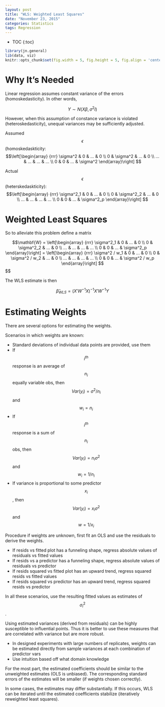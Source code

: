 ```yaml
---
layout: post
title: "WLS: Weighted Least Squares"
date: "November 23, 2015"
categories: Statistics
tags: Regression
---
```


* TOC
{:toc}

```r
library(jn.general)
lib(data, viz)
knitr::opts_chunk$set(fig.width = 5, fig.height = 5, fig.align = 'center')
```

# Why It's Needed
Linear regression assumes constant variance of the errors (homoskedasticity). In other words,

$$ Y  \sim N(X\beta, \sigma^2 I)$$

However, when this assumption of constance variance is violated (heteroskedasticity), unequal variances may be sufficiently adjusted.

Assumed $$\epsilon$$ (homoskedaskticity: <br>
$$\left[\begin{array}
{rrr}
\sigma^2 & 0 & ... & 0 \\
0 & \sigma^2 & ... & 0 \\
... & ... & ... & ... \\
0 & 0 & ... & \sigma^2
\end{array}\right]
$$

Actual $$\epsilon$$ (heterskedaskticity): <br>
$$\left[\begin{array}
{rrr}
\sigma^2_1 & 0 & ... & 0 \\
0 & \sigma^2_2 & ... & 0 \\
... & ... & ... & ... \\
0 & 0 & ... & \sigma^2_p
\end{array}\right]
$$

# Weighted Least Squares
So to alleviate this problem define a matrix 

$$\mathbf{W} = \left[\begin{array}
{rrr}
\sigma^2_1 & 0 & ... & 0 \\
0 & \sigma^2_2 & ... & 0 \\
... & ... & ... & ... \\
0 & 0 & ... & \sigma^2_p
\end{array}\right] = \left[\begin{array}
{rrr}
\sigma^2 / w_1 & 0 & ... & 0 \\
0 & \sigma^2 / w_2 & ... & 0 \\
... & ... & ... & ... \\
0 & 0 & ... & \sigma^2 / w_p
\end{array}\right]
$$
$$

The WLS estimate is then

$$ \hat{\beta}_{WLS} = (X'W^{-1} X)^{-1} X' W^{-1} Y $$

# Estimating Weights
There are several options for estimating the weights.

Scenarios in which weights are known:

* Standard deviations of individual data points are provided, use them
* If $$i^{th}$$ response is an average of $$n_i$$ equally variable obs, then $$Var(y_i) = \sigma^2 / n_i$$ and $$w_i = n_i$$
* If $$i^{th}$$ response is a sum of $$n_i$$ obs, then $$Var(y_i) = n_i \sigma^2$$ and $$w_i = 1/n_i$$
* If variance is proportional to some predictor $$x_i$$, then $$Var(y_i) = x_i \sigma^2$$ and $$ w = 1/x_i$$

Procedure if weights are unknown, first fit an OLS and use the residuals to derive the weights.

* If resids vs fitted plot has a funneling shape, regress absolute values of residuals vs fitted values
* If resids vs a predictor has a funneling shape, regress absolute values of residuals vs predictor
* If resids squared vs fitted plot has an upward trend, regress squared resids vs fitted values
* If resids squared vs predictor has an upward trend, regress squared resids vs predictor

In all these scenarios, use the resulting fitted values as estimates of $$\sigma^2_i$$. 

Using estimated variances (derived from residuals) can be highly susceptible to influential points. Thus it is better to use these measures that are correlated with variance but are more robust. 

* In designed experiments with large numbers of replicates, weights can be estimated directly from sample variances at each combination of predictor vars
* Use intuition based off what domain knowledge 

For the most part, the estimated coefficients should be similar to the unweighted estimates (OLS is unbiased). The corresponding standard errors of the estimates will be smaller (if weights chosen correctly). 

In some cases, the estimates may differ substantially. If this occurs, WLS can be iterated until the estimated coefficients stabilize (iteratively reweighted least squares). 
